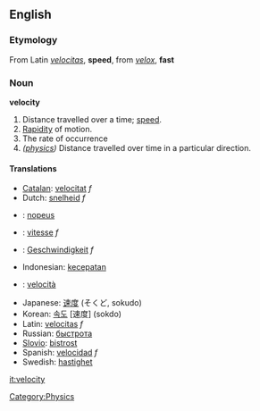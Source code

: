 ==English==
===Etymology===
From Latin ''[[velocitas]]'', '''speed''', from ''[[velox]]'', '''fast'''

===Noun===
'''velocity'''
# Distance travelled over a time; [[speed]].
# [[Rapidity]] of motion.
# The rate of occurrence
# ''([[:Category:Physics|physics]])'' Distance travelled over time in a particular direction.

====Translations====
{{top}}
*[[Catalan]]: [[velocitat]] ''f''
*Dutch: [[snelheid]] ''f''
*{{fi}}: [[nopeus]]
*{{fr}}: [[vitesse]] ''f''
*{{de}}: [[Geschwindigkeit]] ''f''
*Indonesian: [[cepat|kecepatan]]
*{{it}}: [[velocità]]
{{mid}}
*Japanese: [[速度]] (そくど, sokudo)
*Korean: [[속도]] [速度] (sokdo)
*Latin: [[velocitas]] ''f''
*Russian: [[быстрота]]
*[[Slovio]]: [[bistrost]]
*Spanish: [[velocidad]] ''f''
*Swedish: [[hastighet]]
{{bottom}}

[[Category:Physics]]

[[it:velocity]]